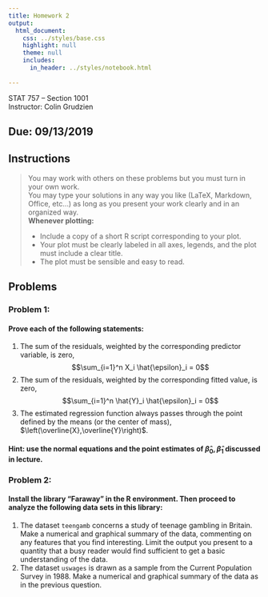 ```yaml
---
title: Homework 2
output:
  html_document:
    css: ../styles/base.css
    highlight: null
    theme: null
    includes:
      in_header: ../styles/notebook.html
  
---
```


STAT 757 -- Section 1001 <br>
Instructor: Colin Grudzien

## Due: 09/13/2019

## Instructions
<blockquote>
 You may work with others on these problems but you must turn in your own work.  
 You may type your solutions in any way you like (LaTeX, Markdown, Office, etc...) as long as you present your work clearly and in an organized way.<br>
 <strong>Whenever plotting:</strong>
<ul>
 <li> Include a copy of a short R script corresponding to your plot.</li>
 <li> Your plot must be clearly labeled in all axes, legends, and the plot must include a clear title.</li>
 <li> The plot must be sensible and easy to read. </li>
</ul>
</blockquote>

## Problems

### Problem 1:

#### Prove each of the following statements:
<ol>
   <li>The sum of the residuals, weighted by the corresponding predictor variable, is zero,
    $$\sum_{i=1}^n X_i \hat{\epsilon}_i = 0$$
   </li>
   <li>The sum of the residuals, weighted by the corresponding fitted value, is zero,
    $$\sum_{i=1}^n \hat{Y}_i \hat{\epsilon}_i = 0$$
   </li>
<div class="pagebreak"> </div>
   <li>The estimated regression function always passes through the point defined by the means (or the center of mass), $\left(\overline{X},\overline{Y}\right)$.
  </li>
</ol>

#### Hint: use the normal equations and the point estimates of $\hat{\beta}_0,\hat{\beta}_1$ discussed in lecture.

### Problem 2:

#### Install the library "Faraway" in the R environment.  Then proceed to analyze the following data sets in this library:

<ol>
  <li> The dataset ``teengamb`` concerns a study of teenage gambling in Britain. Make a numerical and graphical summary of the data, commenting on any 
  features that you find interesting. Limit the output you present to a quantity that a busy reader would find sufficient to get a basic understanding of the data.
  </li>
  <li> The dataset ``uswages`` is drawn as a sample from the Current Population Survey in 1988. Make a numerical and graphical summary of the data as in the previous
question.
  </li>
</ol>


